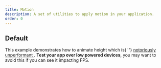 ```yaml
---
title: Motion
description: A set of utilities to apply motion in your application.
order: 0
---
```



## Default

<SectionMessage appearance="warning">
	<p>
		This example demonstrates how to animate height which is{' '}
		<a
			target="_blank"
			rel="noopener noreferrer"
			href="https://developer.mozilla.org/en-US/docs/Mozilla/Firefox/Performance_best_practices_for_Firefox_fe_engineers#Get_familiar_with_the_pipeline_that_gets_pixels_to_the_screen"
		>
			notoriously unperformant
		</a>
		. <strong>Test your app over low powered devices</strong>, you may want to avoid this if you can
		see it impacting FPS.
	</p>
</SectionMessage>

<Example
	highlight="13,53"
	packageName="@atlaskit/motion"
	Component={MotionResizingHeight}
	title="Resizing height"
/>
